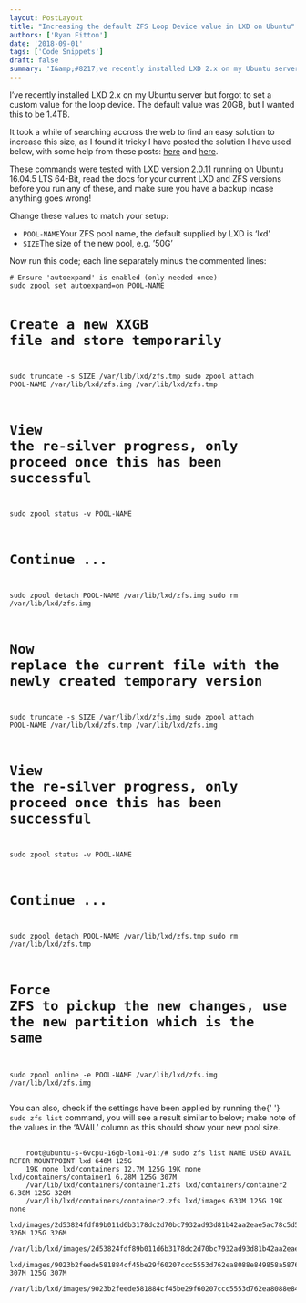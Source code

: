 ```yaml
---
layout: PostLayout
title: "Increasing the default ZFS Loop Device value in LXD on Ubuntu"
authors: ['Ryan Fitton']
date: '2018-09-01'
tags: ['Code Snippets']
draft: false
summary: 'I&amp;#8217;ve recently installed LXD 2.x on my Ubuntu server but forgot to set a custom value for the loop device. The default value was 20GB, but I wanted this to be 1.4TB. It took a while of searching accross the web to find an easy solution to increase this size, as I found it tricky [&amp;hellip;]'
---
```


<p>I&#8217;ve recently installed LXD 2.x on my Ubuntu server but forgot to set a custom value for the loop device. The default value was 20GB, but I wanted this to be 1.4TB.</p>
<p>It took a while of searching accross the web to find an easy solution to increase this size, as I found it tricky I have posted the solution I have used below, with some help from these posts: <a href="https://github.com/lxc/lxc/issues/1412">here</a> and <a href="https://gist.github.com/pfaffman/af2cc1588b47560cac6d8973e29755f1">here</a>.</p>
<p>These commands were tested with LXD version 2.0.11 running on Ubuntu 16.04.5 LTS 64-Bit, read the docs for your current LXD and ZFS versions before you run any of these, and make sure you have a backup incase anything goes wrong!</p>
<p>Change these values to match your setup:</p>
<ul>
<li><code class="language-markup">POOL-NAME</code>Your ZFS pool name, the default supplied by LXD is &#8216;lxd&#8217;</li>
<li><code class="language-markup">SIZE</code>The size of the new pool, e.g. &#8217;50G&#8217;</li>
</ul>
<p>Now run this code; each line separately minus the commented lines:</p>
<pre class="language-markup"><code class="language-markup"># Ensure 'autoexpand' is enabled (only needed once)
sudo zpool set autoexpand=on POOL-NAME

# Create a new XXGB file and store temporarily

sudo truncate -s SIZE /var/lib/lxd/zfs.tmp
sudo zpool attach POOL-NAME /var/lib/lxd/zfs.img /var/lib/lxd/zfs.tmp

# View the re-silver progress, only proceed once this has been successful

sudo zpool status -v POOL-NAME

# Continue ...

sudo zpool detach POOL-NAME /var/lib/lxd/zfs.img
sudo rm /var/lib/lxd/zfs.img

# Now replace the current file with the newly created temporary version

sudo truncate -s SIZE /var/lib/lxd/zfs.img
sudo zpool attach POOL-NAME /var/lib/lxd/zfs.tmp /var/lib/lxd/zfs.img

# View the re-silver progress, only proceed once this has been successful

sudo zpool status -v POOL-NAME

# Continue ...

sudo zpool detach POOL-NAME /var/lib/lxd/zfs.tmp
sudo rm /var/lib/lxd/zfs.tmp

# Force ZFS to pickup the new changes, use the new partition which is the same

sudo zpool online -e POOL-NAME /var/lib/lxd/zfs.img /var/lib/lxd/zfs.img</code></pre>

<p>
  You can also, check if the settings have been applied by running the{' '}
  <code class="language-markup">sudo zfs list</code> command, you will see a result similar to
  below; make note of the values in the &#8216;AVAIL&#8217; column as this should show your new pool
  size.
</p>
<pre class="language-markup">
  <code class="language-markup">
    root@ubuntu-s-6vcpu-16gb-lon1-01:/# sudo zfs list NAME USED AVAIL REFER MOUNTPOINT lxd 646M 125G
    19K none lxd/containers 12.7M 125G 19K none lxd/containers/container1 6.28M 125G 307M
    /var/lib/lxd/containers/container1.zfs lxd/containers/container2 6.38M 125G 326M
    /var/lib/lxd/containers/container2.zfs lxd/images 633M 125G 19K none
    lxd/images/2d53824fdf89b011d6b3178dc2d70bc7932ad93d81b42aa2eae5ac78c5d59e3a 326M 125G 326M
    /var/lib/lxd/images/2d53824fdf89b011d6b3178dc2d70bc7932ad93d81b42aa2eae5ac78c5d59e3a.zfs
    lxd/images/9023b2feede581884cf45be29f60207ccc5553d762ea8088e849858a58762f6b 307M 125G 307M
    /var/lib/lxd/images/9023b2feede581884cf45be29f60207ccc5553d762ea8088e849858a58762f6b.zfs
  </code>
</pre>
